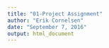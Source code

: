 ---
title: "01-Project Assignment"
author: "Erik Cornelsen"
date: "September 7, 2016"
output: html_document
---
